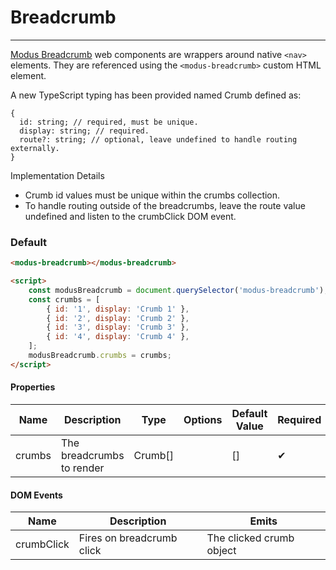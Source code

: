 
# Breadcrumb
---

[Modus Breadcrumb](https://modus.trimble.com/elements/breadcrumbs/) web components are wrappers around native `<nav>` elements. They are referenced using the `<modus-breadcrumb>` custom HTML element.

A new TypeScript typing has been provided named Crumb defined as:

    {
      id: string; // required, must be unique.
      display: string; // required.
      route?: string; // optional, leave undefined to handle routing externally.
    }

Implementation Details
- Crumb id values must be unique within the crumbs collection.
- To handle routing outside of the breadcrumbs, leave the route value undefined and listen to the crumbClick DOM event.

### Default
<Story id="components-breadcrumb--default" />

```html
<modus-breadcrumb></modus-breadcrumb>

<script>
    const modusBreadcrumb = document.querySelector('modus-breadcrumb');
    const crumbs = [
        { id: '1', display: 'Crumb 1' },
        { id: '2', display: 'Crumb 2' },
        { id: '3', display: 'Crumb 3' },
        { id: '4', display: 'Crumb 4' },
    ];
    modusBreadcrumb.crumbs = crumbs;
</script>
```

<section>
  <h4>Properties</h4>
  <table>
    <thead>
    <tr>
      <th>Name</th>
      <th>Description</th>
      <th>Type</th>
      <th>Options</th>
      <th>Default Value</th>
      <th>Required</th>
    </tr>
    </thead>
    <tbody>
    <tr>
      <td>crumbs</td>
      <td>The breadcrumbs to render</td>
      <td>Crumb[]</td>
      <td></td>
      <td>[]</td>
      <td><span class="material-icons">&#10004;</span></td>
    </tr>
    </tbody>
  </table>
</section>

<section>
  <h4>DOM Events</h4>
  <table>
    <thead>
    <tr>
      <th>Name</th>
      <th>Description</th>
      <th>Emits</th>
    </tr>
    </thead>
    <tbody>
    <tr>
      <td>crumbClick</td>
      <td>Fires on breadcrumb click</td>
      <td>The clicked crumb object</td>
    </tr>
    </tbody>
  </table>
</section>
